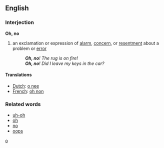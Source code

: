 ==English==

===Interjection===
'''Oh, no'''

# an exclamation or expression of [[alarm]], [[concern]], or [[resentment]] about a problem or [[error]]
#: '''''Oh, no'''! The rug is on fire!''
#: '''''Oh, no'''! Did I leave my keys in the car?''

====Translations====
* [[Dutch]]: [[o nee]]
* [[French]]: [[oh non]]

===Related words===
* [[uh-oh]]
* [[oh]]
* [[no]]
* [[oops]]

[[Category:English interjections|o]]